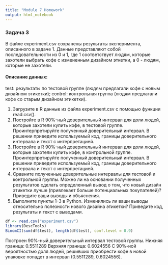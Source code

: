 ```yaml
---
title: "Module 7 Homework"
output: html_notebook
---
```


### Задача 3
В файле experiment.csv сохранены результаты эксперимента, описанного в задаче 1. Данные представляют собой последовательности из 0 и 1, где 1 соответствует людям, которые захотели выбрать кофе с измененным дизайном эткетки, а 0 - людям, которые не захотели.

#### Описание данных:

test: результаты по тестовой группе (людям предлагали кофе с новым дизайном этикетки); control: контрольная группа (людям предлагали кофе со старым дизайном этикетки).

1. Загрузите в R данные из файла experiment.csv с помощью функции read.csv().
2. Постройте в R 90%-ный доверительный интервал для доли людей, которые захотели купить кофе, в тестовой группе. Проинтерпретируйте полученный доверительный интервал. В решении приведите используемый код, границы доверительного интервала и текст с интерпретацией.
3. Постройте в R 90%-ный доверительный интервал для доли людей, которые захотели купить кофе, в контрольной группе. Проинтерпретируйте полученный доверительный интервал. В решении приведите используемый код, границы доверительного интервала и текст с интерпретацией.
4. Сравните полученные доверительные интервалы для тестовой и контрольной группы. Можно ли на основании полученных результатов сделать определенный вывод о том, что новый дизайн этикетки лучше (привлекает больше потенциальных покупателей)? Приведите ваши выводы и объяснения.
5. Выполните пункты 1-3 в Python. Изменились ли ваши выводы относительно полезности нового дизайна этикетки? Приведите код, результаты и текст с выводами. 

```r
df <- read.csv("experiment.csv")
library(DescTools)
BinomCI(sum(df$test), length(df$test), conf.level = 0.9)
```
Построен 90%-ный доверительный интервал тестовой группы.
Нижняя граница: 0.5511289
Верхняя граница: 0.6024556
С 90%-ной вероятностью доля людей, решивших приобрести кофе в новой упаковке попадет в интервал (0.5511289, 0.6024556).

